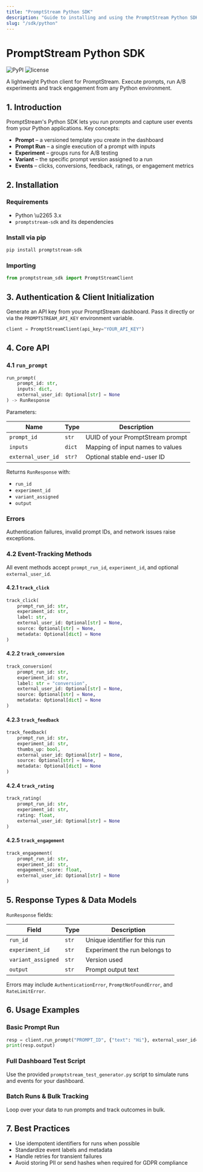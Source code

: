 ```yaml
---
title: "PromptStream Python SDK"
description: "Guide to installing and using the PromptStream Python SDK."
slug: "/sdk/python"
---
```



# PromptStream Python SDK

![PyPI](https://img.shields.io/pypi/v/promptstream-sdk) ![license](https://img.shields.io/pypi/l/promptstream-sdk)

A lightweight Python client for PromptStream. Execute prompts, run A/B experiments and track engagement from any Python environment.

<TOC />

## 1. Introduction

PromptStream's Python SDK lets you run prompts and capture user events from your Python applications. Key concepts:

- **Prompt** – a versioned template you create in the dashboard
- **Prompt Run** – a single execution of a prompt with inputs
- **Experiment** – groups runs for A/B testing
- **Variant** – the specific prompt version assigned to a run
- **Events** – clicks, conversions, feedback, ratings, or engagement metrics

## 2. Installation

### Requirements

- Python \u2265 3.x
- `promptstream-sdk` and its dependencies

### Install via pip

```bash
pip install promptstream-sdk
```

### Importing

```python
from promptstream_sdk import PromptStreamClient
```

## 3. Authentication & Client Initialization

Generate an API key from your PromptStream dashboard. Pass it directly or via the `PROMPTSTREAM_API_KEY` environment variable.

```python
client = PromptStreamClient(api_key="YOUR_API_KEY")
```

## 4. Core API

### 4.1 `run_prompt`

```python
run_prompt(
    prompt_id: str,
    inputs: dict,
    external_user_id: Optional[str] = None
) -> RunResponse
```

Parameters:

| Name | Type | Description |
| ---- | ---- | ----------- |
| `prompt_id` | `str` | UUID of your PromptStream prompt |
| `inputs` | `dict` | Mapping of input names to values |
| `external_user_id` | `str?` | Optional stable end-user ID |

Returns `RunResponse` with:

- `run_id`
- `experiment_id`
- `variant_assigned`
- `output`

### Errors

Authentication failures, invalid prompt IDs, and network issues raise exceptions.

### 4.2 Event-Tracking Methods

All event methods accept `prompt_run_id`, `experiment_id`, and optional `external_user_id`.

#### 4.2.1 `track_click`

```python
track_click(
    prompt_run_id: str,
    experiment_id: str,
    label: str,
    external_user_id: Optional[str] = None,
    source: Optional[str] = None,
    metadata: Optional[dict] = None
)
```

#### 4.2.2 `track_conversion`

```python
track_conversion(
    prompt_run_id: str,
    experiment_id: str,
    label: str = "conversion",
    external_user_id: Optional[str] = None,
    source: Optional[str] = None,
    metadata: Optional[dict] = None
)
```

#### 4.2.3 `track_feedback`

```python
track_feedback(
    prompt_run_id: str,
    experiment_id: str,
    thumbs_up: bool,
    external_user_id: Optional[str] = None,
    source: Optional[str] = None,
    metadata: Optional[dict] = None
)
```

#### 4.2.4 `track_rating`

```python
track_rating(
    prompt_run_id: str,
    experiment_id: str,
    rating: float,
    external_user_id: Optional[str] = None
)
```

#### 4.2.5 `track_engagement`

```python
track_engagement(
    prompt_run_id: str,
    experiment_id: str,
    engagement_score: float,
    external_user_id: Optional[str] = None
)
```

## 5. Response Types & Data Models

`RunResponse` fields:

| Field | Type | Description |
| ----- | ---- | ----------- |
| `run_id` | `str` | Unique identifier for this run |
| `experiment_id` | `str` | Experiment the run belongs to |
| `variant_assigned` | `str` | Version used |
| `output` | `str` | Prompt output text |

Errors may include `AuthenticationError`, `PromptNotFoundError`, and `RateLimitError`.

## 6. Usage Examples

### Basic Prompt Run

```python
resp = client.run_prompt("PROMPT_ID", {"text": "Hi"}, external_user_id="user_123")
print(resp.output)
```

### Full Dashboard Test Script

Use the provided `promptstream_test_generator.py` script to simulate runs and events for your dashboard.

### Batch Runs & Bulk Tracking

Loop over your data to run prompts and track outcomes in bulk.

## 7. Best Practices

- Use idempotent identifiers for runs when possible
- Standardize event labels and metadata
- Handle retries for transient failures
- Avoid storing PII or send hashes when required for GDPR compliance

